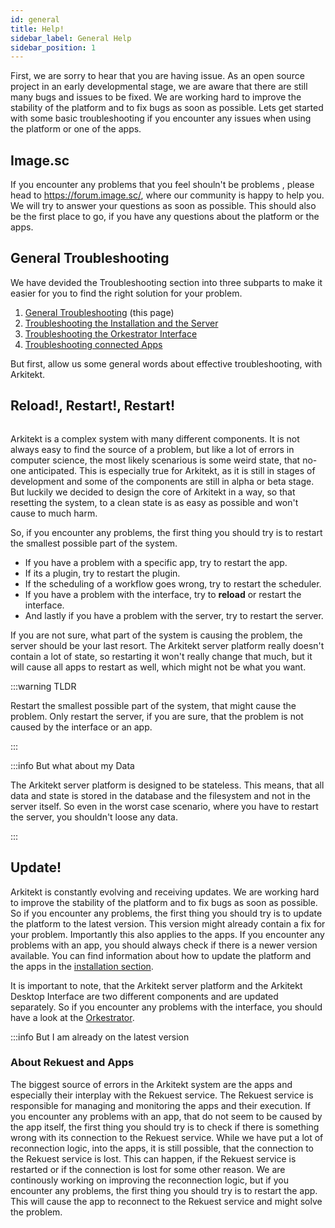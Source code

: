 ```yaml
---
id: general
title: Help!
sidebar_label: General Help
sidebar_position: 1
---
```



First, we are sorry to hear that you are having issue. As an open source project in an early developmental stage, we are aware that there are still many bugs and issues to be fixed.
We are working hard to improve the stability of the platform and to fix bugs as soon as possible. Lets get started with some basic troubleshooting if you encounter any
issues when using the platform or one of the apps.

## Image.sc

If you encounter any problems that you feel shouln't be problems , please head to https://forum.image.sc/, where our community is happy to help you.
We will try to answer your questions as soon as possible. This should also be the first place to go, if you have any questions about the platform or the apps.

## General Troubleshooting

We have devided the Troubleshooting section into three subparts to make it easier for you to find the right solution for your problem.

1. [General Troubleshooting](./general) (this page)
2. [Troubleshooting the Installation and the Server](./startup)
3. [Troubleshooting the Orkestrator Interface](./interface)
4. [Troubleshooting connected Apps](./apps)

But first, allow us some general words about effective troubleshooting, with Arkitekt.

## Reload!, Restart!, Restart!

<Image img={turn} />

Arkitekt is a complex system with many different components. It is not always easy to find the source of a problem, but like a lot of errors in computer
science, the most likely scenarious is some weird state, that no-one anticipated. This is especially true for Arkitekt, as it is still in stages of development
and some of the components are still in alpha or beta stage. But luckily we decided to design the core of Arkitekt in a way, so that resetting the system, to
a clean state is as easy as possible and won't cause to much harm.

So, if you encounter any problems, the first thing you should try is to restart the smallest possible part of the system.

- If you have a problem with a specific app, try to restart the app.
- If its a plugin, try to restart the plugin.
- If the scheduling of a workflow goes wrong, try to restart the scheduler.
- If you have a problem with the interface, try to **reload** or restart the interface.
- And lastly if you have a problem with the server, try to restart the server.

If you are not sure, what part of the system is causing the problem, the server should be your last resort. The Arkitekt server platform
really doesn't contain a lot of state, so restarting it won't really change that much, but it will cause all apps to restart as well, which might not be what you want.

:::warning TLDR

Restart the smallest possible part of the system, that might cause the problem. Only restart the server, if you are sure, that the problem is not caused by the interface or an app.

:::

:::info But what about my Data

The Arkitekt server platform is designed to be stateless. This means, that all data and state is stored in the database and the filesystem and not in the server itself. So even in the worst case
scenario, where you have to restart the server, you shouldn't loose any data.

:::

## Update!

Arkitekt is constantly evolving and receiving updates. We are working hard to improve the stability of the platform and to fix bugs as soon as possible.
So if you encounter any problems, the first thing you should try is to update the platform to the latest version. This version might already contain a fix for your problem.
Importantly this also applies to the apps. If you encounter any problems with an app, you should always check if there is a newer version available.
You can find information about how to update the platform and the apps in the [installation section](/docs/introduction/installation#updating).

It is important to note, that the Arkitekt server platform and the Arkitekt Desktop Interface are two different components and are updated separately. So if you encounter any problems with the interface,
you should have a look at the [Orkestrator](https://github.com/jhnnsrs/orkestrator/releases).

:::info But I am already on the latest version

### About Rekuest and Apps

The biggest source of errors in the Arkitekt system are the apps and especially their interplay with the Rekuest service. The Rekuest service is responsible for managing
and monitoring the apps and their execution. If you encounter any problems with an app, that do not seem to be caused by the app itself, the first thing you should try
is to check if there is something wrong with its connection to the Rekuest service. While we have put a lot of reconnection logic, into the apps, it is still possible, that
the connection to the Rekuest service is lost. This can happen, if the Rekuest service is restarted or if the connection is lost for some other reason. We are continously
working on improving the reconnection logic, but if you encounter any problems, the first thing you should try is to restart the app. This will cause the app to reconnect to
the Rekuest service and might solve the problem.

